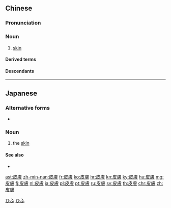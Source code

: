 {{also|皮肤}}
==Chinese==
{{zh-forms|s=皮肤}}

===Pronunciation===
{{zh-pron
|m=pífū
|c=pei4 fu1
|h=pfs=phì-fû
|md=puòi-hŭ
|mn=qz:phêr-hu/tp,xm:phê-hu/kh,zz:phôe-hu
|ma=Zh-pífu.ogg
|w=3bi fu
|cat=n
}}

===Noun===
{{zh-noun}}

# [[skin]]

====Derived terms====
{{zh-der|皮膚癌|皮膚病|皮膚科|皮膚炎}}

====Descendants====
{{CJKV||ひふ|피부|bì phu}}

{{zh-cat|Elementary|Anatomy}}

----

==Japanese==
{{ja-kanjitab|ひ|ふ|yomi=o}}

===Alternative forms===
* {{ja-l|皮フ}}

===Noun===
{{ja-noun|ひふ}}

# {{lb|ja|anatomy}} the [[skin]]

====See also====
* {{ja-r|肌|はだ}}

[[Category:Japanese basic words|ひふ]]
[[Category:ja:Anatomy|ひふ]]

[[ast:皮膚]]
[[zh-min-nan:皮膚]]
[[fr:皮膚]]
[[ko:皮膚]]
[[hr:皮膚]]
[[kn:皮膚]]
[[ky:皮膚]]
[[hu:皮膚]]
[[mg:皮膚]]
[[fj:皮膚]]
[[nl:皮膚]]
[[ja:皮膚]]
[[pl:皮膚]]
[[pt:皮膚]]
[[ru:皮膚]]
[[sv:皮膚]]
[[th:皮膚]]
[[chr:皮膚]]
[[zh:皮膚]]